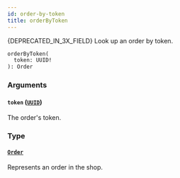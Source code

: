 ```yaml
---
id: order-by-token
title: orderByToken
---
```


&#x007B;DEPRECATED_IN_3X_FIELD&#x007D; Look up an order by token.

```graphql
orderByToken(
  token: UUID!
): Order
```

### Arguments

#### `token` ([`UUID`](../../../developer/api-reference/scalars/uuid))

The order's token.

### Type

#### [`Order`](../../../developer/api-reference/objects/order)

Represents an order in the shop.
